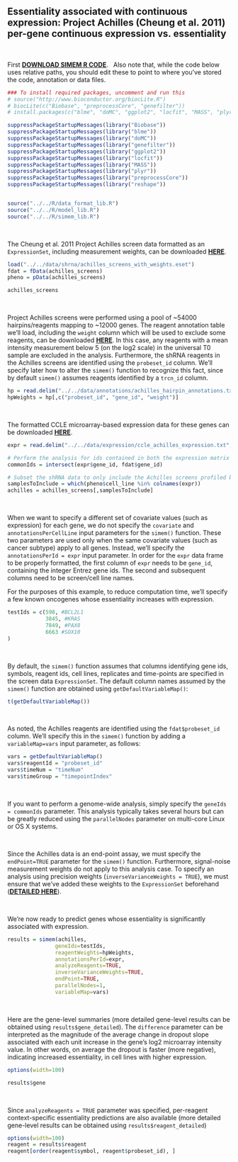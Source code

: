 Essentiality associated with continuous expression: Project Achilles (Cheung et al. 2011) per-gene continuous expression vs. essentiality
-------------------------------------------------------------

&nbsp;

First [__DOWNLOAD SIMEM R CODE__](https://github.com/neellab/simem/tree/master/R). 
&nbsp;
Also note that, while the code below uses relative paths, you should edit these to point to where you've stored the code, annotation or data files.

```r

### To install required packages, uncomment and run this
# source("http://www.bioconductor.org/biocLite.R")
# biocLite(c("Biobase", "preprocessCore", "genefilter"))
# install.packages(c("blme", "doMC", "ggplot2", "locfit", "MASS", "plyr", "reshape"))

suppressPackageStartupMessages(library("Biobase"))
suppressPackageStartupMessages(library("blme"))
suppressPackageStartupMessages(library("doMC"))
suppressPackageStartupMessages(library("genefilter"))
suppressPackageStartupMessages(library("ggplot2"))
suppressPackageStartupMessages(library("locfit"))
suppressPackageStartupMessages(library("MASS"))
suppressPackageStartupMessages(library("plyr"))
suppressPackageStartupMessages(library("preprocessCore"))
suppressPackageStartupMessages(library("reshape"))


source("../../R/data_format_lib.R")
source("../../R/model_lib.R")
source("../../R/simem_lib.R")
```
&nbsp;

<!---
achilles_screens_with_weights.eset ExpressionSet is stored on and linked to from Dropbox account, under /github/simem/data/shrna/
-->
The Cheung et al. 2011 Project Achilles screen data formatted as an `ExpressionSet`, including measurement weights, can be downloaded [__HERE__](https://www.dropbox.com/s/qj26t8ymz24bmcl/achilles_screens_with_weights.eset?dl=1).

```r

load("../../data/shrna/achilles_screens_with_weights.eset")
fdat = fData(achilles_screens)
pheno = pData(achilles_screens)

achilles_screens
```
&nbsp;

Project Achilles screens were performed using a pool of ~54000 hairpins/reagents mapping to ~12000 genes. The reagent annotation table we'll load, including the `weight` column which will be used to exclude some reagents, can be downloaded [__HERE__](https://github.com/neellab/simem/blob/master/data/annotations/achilles_hairpin_annotations.txt.zip?raw=true). In this case, any reagents with a mean intensity measurement below 5 (on the log2 scale) in the universal T0 sample are excluded in the analysis. Furthermore, the shRNA reagents in the Achilles screens are identified using the `probeset_id` column. We'll specify later how to alter the `simem()` function to recognize this fact, since by default `simem()` assumes reagents identified by a `trcn_id` column.

```r
hp = read.delim("../../data/annotations/achilles_hairpin_annotations.txt", header=T, as.is=T, check.names=F)
hpWeights = hp[,c("probeset_id", "gene_id", "weight")]
```
&nbsp;

The formatted CCLE microarray-based expression data for these genes can be downloaded [__HERE__](https://github.com/neellab/simem/blob/master/data/expression/ccle_achilles_expression.txt.zip?raw=true).

```r

expr = read.delim("../../data/expression/ccle_achilles_expression.txt", header=T, as.is=T, check.names=F)

# Perform the analysis for ids contained in both the expression matrix and the shRNA data.
commonIds = intersect(expr$gene_id, fdat$gene_id)

# Subset the shRNA data to only include the Achilles screens profiled by CCLE expressions
samplesToInclude = which(pheno$cell_line %in% colnames(expr))
achilles = achilles_screens[,samplesToInclude]

```
&nbsp;

When we want to specify a different set of covariate values (such as expression) for each gene, we do not specify the `covariate` and `annotationsPerCellLine` input parameters for the `simem()` function. These two parameters are used only when the same covariate values (such as cancer subtype) apply to all genes. Instead, we'll specify the `annotationsPerId = expr` input parameter. In order for the `expr` data frame to be properly formatted, the first column of `expr` needs to be `gene_id`, containing the integer Entrez gene ids. The second and subsequent columns need to be screen/cell line names.

For the purposes of this example, to reduce computation time, we'll specify a few known oncogenes whose essentiality increases with expression.

```r
testIds = c(598, #BCL2L1
            3845, #KRAS
            7849, #PAX8
            6663 #SOX10
)
```
&nbsp;

By default, the `simem()` function assumes that columns identifying gene ids, symbols, reagent ids, cell lines, replicates and time-points are specified in the screen data `ExpressionSet`. The default column names assumed by the `simem()` function are obtained using `getDefaultVariableMap()`:

```r
t(getDefaultVariableMap())
```
&nbsp;

As noted, the Achilles reagents are identified using the  `fdat$probeset_id` column. We'll specify this in the `simem()` function by adding a `variableMap=vars` input parameter, as follows:

```r

vars = getDefaultVariableMap()
vars$reagentId = "probeset_id"
vars$timeNum = "timeNum"
vars$timeGroup = "timepointIndex"
```
&nbsp;

If you want to perform a genome-wide analysis, simply specify the `geneIds = commonIds` parameter. This analysis typically takes several hours but can be greatly reduced using the `parallelNodes` parameter on multi-core Linux or OS X systems.

&nbsp;

Since the Achilles data is an end-point assay, we must specify the `endPoint=TRUE` parameter for the `simem()` function. Furthermore, signal-noise measurement weights do not apply to this analysis case. To specify an analysis using precision weights (`inverseVarianceWeights = TRUE`), we must ensure that we've added these weights to the `ExpressionSet` beforehand ([__DETAILED HERE__](https://neellab.github.io/simem/documentation/markdown/weights_precision.html)). 

&nbsp;

We're now ready to predict genes whose essentiality is significantly associated with expression.

```r


results = simem(achilles,
               geneIds=testIds,
               reagentWeights=hpWeights,
               annotationsPerId=expr, 
               analyzeReagents=TRUE,
               inverseVarianceWeights=TRUE,
               endPoint=TRUE,
               parallelNodes=1,
               variableMap=vars)
```
&nbsp;

Here are the gene-level summaries (more detailed gene-level results can be obtained using `results$gene_detailed`). The `difference` parameter can be interpreted as the magnitude of the average change in dropout slope associated with each unit increase in the gene's log2 microarray intensity value. In other words, on average the dropout is faster (more negative), indicating increased essentiality, in cell lines with higher expression.

```r
options(width=100)

results$gene
```
&nbsp;

Since `analyzeReagents = TRUE` parameter was specified, per-reagent context-specific essentiality predictions are also available (more detailed gene-level results can be obtained using `results$reagent_detailed`)

```r
options(width=100)
reagent = results$reagent
reagent[order(reagent$symbol, reagent$probeset_id), ]
```

